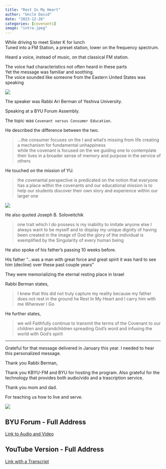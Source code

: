 ```yaml
---
title: "Rest In My Heart"
author: "Uncle David"
date: "2023-12-26"
categories: [covenants]
image: "intro.jpeg"
---
```


While driving to meet Sister K for lunch\
Tuned into a FM Station, a preset station, lower on the frequency spectrum.

Heard a voice, instead of music, on that classical FM station.

The voice had characteristics not often heard in these parts\
Yet the message was familiar and soothing.\
The voice sounded like someone from the Eastern United States was speaking

![](main1.jpeg)

The speaker was Rabbi Ari Berman of Yeshiva University.

Speaking at a BYU Forum Assembly.

The topic was `Covenant versus Consumer Education`.

He described the difference between the two.

> …the consumer focuses on the I and what's missing from life creating a mechanism for fundamental unhappiness\
> while the covenant is focused on the we guiding one to contemplate their lives in a broader sense of memory and purpose in the service of others

He touched on the mission of YU.

> the covenantal perspective is predicated on the notion that everyone has a place within the covenants and our educational mission is to help our students discover their own story and experience within our larger one

![](main2.jpg)

He also quoted Joseph B. Soloveitchik

> one trait which I do possess is my inability to imitate anyone else I always want to be myself and to display my unique dignity of having been created in the image of God the glory of the individual is exemplified by the Singularity of every human being

He also spoke of his father’s passing 10 weeks before.

His father "...was a man with great force and great spirit it was hard to see him (decline) over these past couple years"

They were memorializing the eternal resting place in Israel

Rabbi Berman states,

> I knew that this did not truly capture my reality because my father does not rest in the ground he Rest In My Heart and I carry him with me Wherever I Go

He further states,

> we will Faithfully continue to transmit the terms of the Covenant to our children and grandchildren spreading God's word and infusing the world with God's spirit

------------------------------------------------------------------------

Grateful for that message delivered in January this year. I needed to hear this personalized message.

Thank you Rabbi Berman,

Thank you KBYU-FM and BYU for hosting the program. Also grateful for the technology that provides both audio/vido and a trascription service.

Thank you mom and dad.

For teaching us how to live and serve.

![](main3.JPG)

## BYU Forum - Full Address

[Link to Audio and Video](https://speeches.byu.edu/talks/ari-berman/covenant-versus-consumer-education/?M=V)

## YouTube Version - Full Address

[Link with a Transcript](https://www.youtube.com/watch?v=699936Lirzc)

```{=html}
<script src="https://utteranc.es/client.js"
repo="https://github.com/spencerirvinereed/blogComment"
issue-term="pathname"
theme="github-light"
crossorigin="anonymous"
async>
</script>
```
